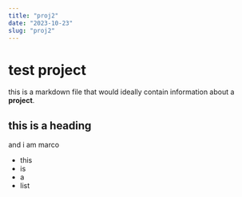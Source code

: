 ```yaml
---
title: "proj2"
date: "2023-10-23"
slug: "proj2"
---
```


# test project

this is a markdown file that would ideally contain information about a **project**.

## this is a heading

and i am marco

- this
- is
- a
- list
